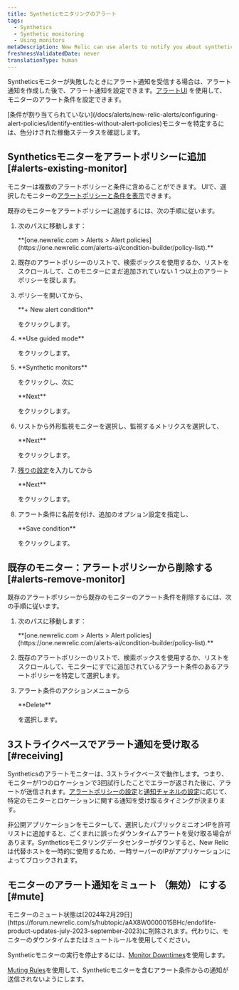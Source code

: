 ```yaml
---
title: Syntheticモニタリングのアラート
tags:
  - Synthetics
  - Synthetic monitoring
  - Using monitors
metaDescription: New Relic can use alerts to notify you about synthetic monitors's failures.
freshnessValidatedDate: never
translationType: human
---
```


Syntheticsモニターが失敗したときにアラート通知を受信する場合は、アラート通知を作成した後で、アラート通知を設定できます。[アラートUI](/docs/alerts-applied-intelligence/new-relic-alerts/alert-policies/create-edit-or-find-alert-policy/) を使用して、モニターのアラート条件を設定できます。

<Callout variant="tip">
  [条件が割り当てられていない](/docs/alerts/new-relic-alerts/configuring-alert-policies/identify-entities-without-alert-policies)モニターを特定するには、色分けされた稼働ステータスを確認します。
</Callout>

## Syntheticsモニターをアラートポリシーに追加 [#alerts-existing-monitor]

モニターは複数のアラートポリシーと条件に含めることができます。<InlinePopover type="alerts"/> UIで、選択したモニターの[アラートポリシーと条件を表示](/docs/synthetics/new-relic-synthetics/using-monitors/view-monitors-alert-policies-conditions)できます。

既存のモニターをアラートポリシーに追加するには、次の手順に従います。

1. 次のパスに移動します：

   <DNT>
     **[one.newrelic.com > Alerts > Alert policies](https://one.newrelic.com/alerts-ai/condition-builder/policy-list).**
   </DNT>

2. 既存のアラートポリシーのリストで、検索ボックスを使用するか、リストをスクロールして、このモニターにまだ追加されていない 1 つ以上のアラートポリシーを探します。

3. ポリシーを開いてから、

   <DNT>
     **+ New alert condition**
   </DNT>

   をクリックします。

4. <DNT>
     **Use guided mode**
   </DNT>

   をクリックします。

5. <DNT>
     **Synthetic monitors**
   </DNT>

   をクリックし、次に

   <DNT>
     **Next**
   </DNT>

   をクリックします。

6. リストから外形監視モニターを選択し、監視するメトリクスを選択して、

   <DNT>
     **Next**
   </DNT>

   をクリックします。

7. [残りの設定](/docs/alerts-applied-intelligence/new-relic-alerts/alert-conditions/create-nrql-alert-conditions/#query-order)を入力してから

   <DNT>
     **Next**
   </DNT>

   をクリックします。

8. アラート条件に名前を付け、追加のオプション設定を指定し、

   <DNT>
     **Save condition**
   </DNT>

   をクリックします。

## 既存のモニター：アラートポリシーから削除する [#alerts-remove-monitor]

既存のアラートポリシーから既存のモニターのアラート条件を削除するには、次の手順に従います。

1. 次のパスに移動します：

   <DNT>
     **[one.newrelic.com > Alerts > Alert policies](https://one.newrelic.com/alerts-ai/condition-builder/policy-list).**
   </DNT>

2. 既存のアラートポリシーのリストで、検索ボックスを使用するか、リストをスクロールして、モニターにすでに追加されているアラート条件のあるアラートポリシーを特定して選択します。

3. アラート条件のアクションメニューから

   <DNT>
     **Delete**
   </DNT>

   を選択します。

## 3ストライクベースでアラート通知を受け取る [#receiving]

Syntheticsのアラートモニターは、3ストライクベースで動作します。つまり、モニターが1つのロケーションで3回試行したことでエラーが返された後に、アラートが送信されます。[アラートポリシーの設定](/docs/alerts/new-relic-alerts-beta/configuring-alert-policies/alert-policy-workflow)と[通知チャネルの設定](/docs/alerts/new-relic-alerts-beta/managing-notification-channels/notification-channels-controlling-where-send-alerts)に応じて、特定のモニターとロケーションに関する通知を受け取るタイミングが決まります。

非公開アプリケーションをモニターして、選択したパブリックミニオンIPを許可リストに追加すると、ごくまれに誤ったダウンタイムアラートを受け取る場合があります。Syntheticsモニタリングデータセンターがダウンすると、New Relicは代替ホストを一時的に使用するため、一時サーバーのIPがアプリケーションによってブロックされます。

## モニターのアラート通知をミュート （無効） にする [#mute]

<Callout variant="important">
  モニターのミュート状態は[2024年2月29日](https://forum.newrelic.com/s/hubtopic/aAX8W0000015BHc/endoflife-product-updates-july-2023-september-2023)に削除されます。代わりに、モニターのダウンタイムまたはミュートルールを使用してください。
</Callout>

Syntheticモニターの実行を停止するには、[Monitor Downtimes](/docs/synthetics/synthetic-monitoring/using-monitors/monitor-downtimes-disable-monitoring-during-scheduled-maintenance-times/)を使用します。

[Muting Rules](/docs/alerts-applied-intelligence/new-relic-alerts/alert-notifications/muting-rules-suppress-notifications/)を使用して、Syntheticモニターを含むアラート条件からの通知が送信されないようにします。

